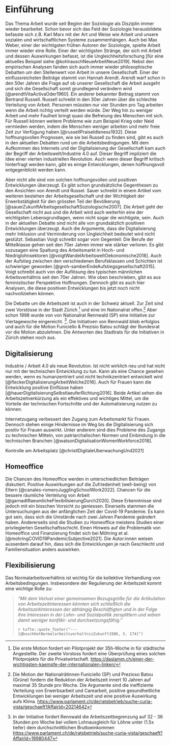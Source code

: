# Einführung

Das Thema Arbeit wurde seit Beginn der Soziologie als Disziplin immer wieder bearbeitet. Schon bevor sich das Feld der Soziologie herausbildete befasste sich z.B. Karl Marx mit der Art und Weise wie Arbeit und unsere sozialen und wirtschaftlichen Systeme zusammenhängen. Auch bei Max Weber, einer der wichtigsten frühen Autoren der Soziologie, spielte Arbeit immer wieder eine Rolle. Einer der wichtigsten Stränge, der sich mit Arbeit und dessen Auswirkungen befasst, ist die Ungleichheitsforschung [für eine aktuelles Beispiel siehe @kohlrauschNeueArbeitNeue2019]. Nebst den empirischen Analysen fanden sich auch immer wieder philosophische Debatten um den Stellenwert von Arbeit in unsere Gesellschaft. Einer der einflussreichsten Beiträge stammt von Hannah Arendt. Arendt warf schon in den 50er Jahren die Frage auf ob unserer Gesellschaft die Arbeit ausgeht und sich die Gesellschaft somit grundlegend verändern wird [@arendtVitaActivaOder1960]. Ein anderer bekannter Beitrag stammt von Bertrand Russell. Russell schreibt in den 30er Jahren über die schlechte Verteilung von Arbeit. Personen müssten nur vier Stunden pro Tag arbeiten wenn die Arbeit richtig verteilt werden würde. Der Weg hin zu weniger Arbeit und mehr Faulheit bringt quasi die Befreiung des Menschen mit sich. Für Russell können weitere Probleme wie zum Beispiel Krieg oder Neid vermieden werden, indem die Menschen weniger arbeiten und mehr freie Zeit zur Verfügung haben [@russellPraiseIdleness1932]. Diese hoffnungsvollen Prognosen, wie sie bei Russell zu finden sind, gibt es auch in den aktuellen Debatten rund um die Arbeitsbedingungen. Mit dem Aufkommen des Internets und der Digitalisierung der Gesellschaft kam auch der Begriff der Arbeitswelt/Industrie 4.0 auf. Dieser Begriff impliziert die Idee einer vierten industriellen Revolution. Auch wenn dieser Begriff kritisch hinterfragt werden kann, gibt es einige Entwicklungen, denen hoffnungsvoll entgegenblickt werden kann. 

Aber nicht alle sind von solchen hoffnungsvollen und positiven Entwicklungen überzeugt. Es gibt schon grundsätzliche Gegenthesen zu den Ansichten von Arendt und Russel. Sauer schreibt in einem Artikel vom weiteren bestehen der Arbeitsgesellschaft und der Wichtigkeit der Erwerbstätigkeit für den grössten Teil der Bevölkerung [@sauerZukunftArbeitsgesellschaftSoziologische2007]. Die Arbeit geht der Gesellschaft nicht aus und die Arbeit wird auch weiterhin eine der wichtigsten Lebensgrundlagen, wenn nicht sogar die wichtigste, sein. Auch in der aktuellen Debatte sind nicht alle von grundsätzlich positiven Entwicklungen überzeugt. Auch die Argumente, dass die Digitalisierung mehr Inklusion und Verminderung von Ungleichheit bedeutet wird nicht gestützt. Sebastian Voigt schreibt sogar vom Gegenteil: Die Berufe der Mittelklasse gehen seit den 70er Jahren immer wie stärker verloren. Es gibt sozusagen eine Spaltung des Arbeitsmarkt in Hoch- und Niedriglohnsektoren [@voigtWandelArbeitsweltOekonomische2018]. Auch der Aufstieg zwischen den verschiedenen Berufsklassen und Schichten ist schwieriger geworden [@groh-samberEndeAufstiegsgesellschaft2015]. Voigt schreibt auch von der Auflösung des typischen männlichen Arbeitsverhältnis seit den 70er Jahren. Wie oben beschrieben, gibt es aus feministischer Perspektive Hoffnungen. Dennoch gibt es auch hier Analysen, die diese positiven Entwicklungen bis jetzt noch nicht nachvollziehen können. 

Die Debatte um die Arbeitszeit ist auch in der Schweiz aktuell. Zur Zeit sind zwei Vorstösse in der Stadt Zürich ^[Die erste Motion fordert ein Pilotprojekt der 35h-Woche in für städtische Angestellte. Der zweite Vorstoss fordert eine Überprüfung eines solchen Pilotprojekts für die Privatwirtschaft.  <https://daslamm.ch/einer-der-wichtigsten-kaempfe-der-internationalen-linken/>] und eine im Nationalrat offen.^[Die Motion der Nationalrätinnen Funiciello (SP) und Prezioso Batou (Grüne) fordern die Reduktion der Arbeitszeit innert 10 Jahren auf maximal 35 Stunde pro Woche. Die Argumente sind die ineffiziente Verteilung von Erwerbsarbeit und Carearbeit, positive gesundheitliche Entwicklungen bei weniger Arbeitszeit und eine positive Auswirkung aufs Klima. <https://www.parlament.ch/de/ratsbetrieb/suche-curia-vista/geschaeft?AffairId=20214642>] Aber schon 1998 wurde von von Nationalrat Rennwald (SP) eine Initiative zur Viertagewoche eingereicht. ^[In der Initiative fordert Rennwald die Arbeitszeitbegrenzung auf 32 - 36 Stunden pro Woche bei vollem Lohnausgleich für Löhne unter (1.5x tiefer) dem durchschnittlichen Bruttoeinkommen <https://www.parlament.ch/de/ratsbetrieb/suche-curia-vista/geschaeft?AffairId=19980447>]. Die Initiativen von Rennwald blieb erfolglos und auch für die Motion Funiciello & Prezisio Batou schlägt der Bundesrat vor die Motion abzulehnen. Die Antworten des Stadtrats für die Initiativen in Zürich stehen noch aus.


## Digitalisierung

Industrie / Arbeit 4.0 als neue Revolution. Ist nicht wirklich neu und hat nicht nur mit der technischen Entwicklung zu tun. Kann als eine Chance gesehen werden, wenn es humanzentriert und nicht technikzentriert entwickelt wird [@fleckerDigitalisierungArbeitWelche2016]. Auch für Frauen kann die Entwicklung positive Einflüsse haben [@hauerDigitalisierungSelbstlaeuferRichtung2016]. Beide Artikel sehen die Arbeitszeitverkürzung als ein effektives und wichtiges Mittel, um die Vorteile der technischen Fortschritte und der Automatisierung nutzen zu können.

Internetzugang verbessert den Zugang zum Arbeitsmarkt für Frauen. Dennoch stehen einige Hindernisse im Weg bis die Digitalisierung sich positiv für Frauen auswirkt. Unter anderem sind dies Probleme des Zugangs zu technischen Mitteln, von patriarchalischen Normen und Einbindung in die technischen Branchen [@watsonDigitalisationWomenWorkforce2018].

Kontrolle am Arbeitsplatz [@christlDigitaleUberwachungUnd2021]

## Homeoffice

Die Chancen des Homeoffice werden in unterschiedlichen Beiträgen diskutiert. Positive Auswirkungen auf die Zufriedenheit (well-being) von Eltern [@canales-romeroJugglingSchoolWork2022]. Chancen für die bessere räumliche Verteilung von Arbeit [@garnadtRaeumlicheFlexibilisierungDurch2020]. Diese Erkenntnisse sind jedoch mit ein bisschen Vorsicht zu geniessen. Einerseits stammen die Untersuchungen aus der anfänglichen Zeit der Covid-19 Pandemie. Es kann gut sein, dass sich die Umstände nach zwei Jahren Pandemie geändert haben. Andererseits sind die Studien zu Homeoffice meistens Studien einer privilegierten Gesellschaftsschicht. Einen Hinweis auf die Problematik von Homeoffice und Finanzierung findet sich bei Möhring et al. [@mohringCOVID19PandemicSubjective2021]. Die Autor:innen weisen ausserdem darauf hin, dass sich die Entwicklungen je nach Geschlecht und Familiensituation anders auswirken.


## Flexibilisierung

Das Normalarbeitsverhältnis ist wichtig für die kollektive Verhandlung von Arbeitsbedingungen. Insbesondere der Regulierung der Arbeitszeit kommt eine wichtige Rolle zu: 

>*"Mit dem Verlust einer
gemeinsamen Bezugsgröße für die Artikulation von Arbeitszeitinteressen könnten sich schließlich die Arbeitszeitinteressen der abhängig Beschäftigten und in der Folge ihre Interessen in der Lohn- und Sozialpolitik zersplittern und wären damit weniger konflikt- und durchsetzungsfähig."*
>
> `r tufte::quote_footer("---[@boschHatNormalarbeitsverhaltnisZukunft1986, S. 174]")`

